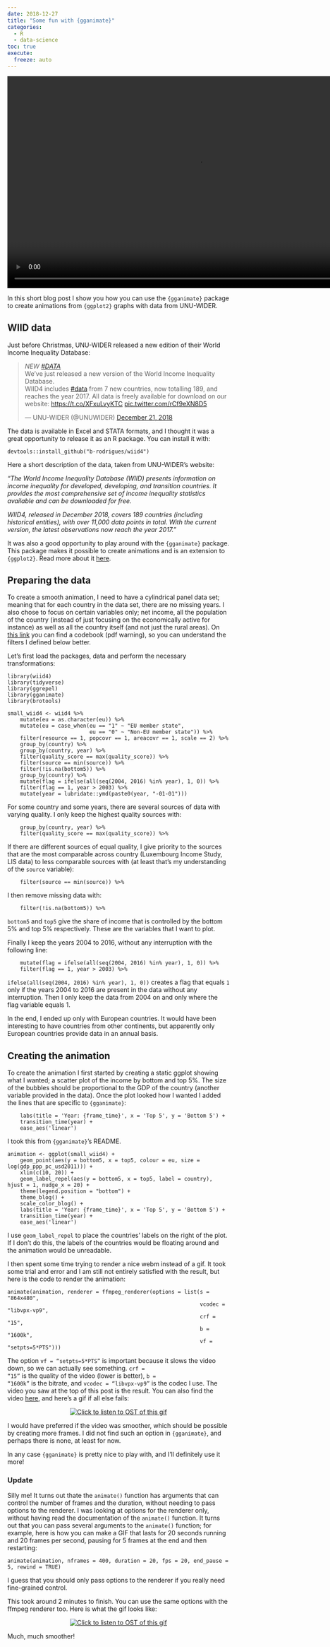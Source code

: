 ```yaml
---
date: 2018-12-27
title: "Some fun with {gganimate}"
categories:
  - R
  - data-science
toc: true
execute:
  freeze: auto
---
```



<div style="text-align:center;">
<video width="864" height="480" controls>
<source src="../assets/img/wiid_gganimate.webm" type="video/webm">
Your browser does not support the video tag.
</video>
</div>
<p>In this short blog post I show you how you can use the <code>{gganimate}</code> package to create animations
from <code>{ggplot2}</code> graphs with data from UNU-WIDER.</p>
<div id="wiid-data" class="section level2">
<h2>WIID data</h2>
<p>Just before Christmas, UNU-WIDER released a new edition of their World Income Inequality Database:</p>

<blockquote class="twitter-tweet"><p lang="en" dir="ltr">*NEW <a href="https://twitter.com/hashtag/DATA?src=hash&amp;ref_src=twsrc%5Etfw">#DATA</a>*<br>We’ve just released a new version of the World Income Inequality Database.<br>WIID4 includes <a href="https://twitter.com/hashtag/data?src=hash&amp;ref_src=twsrc%5Etfw">#data</a> from 7 new countries, now totalling 189, and reaches the year 2017. All data is freely available for download on our website: <a href="https://t.co/XFxuLvyKTC">https://t.co/XFxuLvyKTC</a> <a href="https://t.co/rCf9eXN8D5">pic.twitter.com/rCf9eXN8D5</a></p>&mdash; UNU-WIDER (@UNUWIDER) <a href="https://twitter.com/UNUWIDER/status/1076001879556005888?ref_src=twsrc%5Etfw">December 21, 2018</a></blockquote> <script async src="https://platform.twitter.com/widgets.js" charset="utf-8"></script>

<p>The data is available in Excel and STATA formats, and I thought it was a great opportunity to
release it as an R package. You can install it with:</p>
<pre class="r"><code>devtools::install_github(&quot;b-rodrigues/wiid4&quot;)</code></pre>
<p>Here a short description of the data, taken from UNU-WIDER’s website:</p>
<p><em>"The World Income Inequality Database (WIID) presents information on income inequality for
developed, developing, and transition countries. It provides the most comprehensive set of income
inequality statistics available and can be downloaded for free.</em></p>
<p><em>WIID4, released in December 2018, covers 189 countries (including historical entities), with over
11,000 data points in total. With the current version, the latest observations now reach the year 2017."</em></p>
<p>It was also a good opportunity to play around with the <code>{gganimate}</code> package. This package
makes it possible to create animations and is an extension to <code>{ggplot2}</code>. Read more about it
<a href="https://github.com/thomasp85/gganimate">here</a>.</p>
</div>
<div id="preparing-the-data" class="section level2">
<h2>Preparing the data</h2>
<p>To create a smooth animation, I need to have a cylindrical panel data set; meaning that for each
country in the data set, there are no missing years. I also chose to focus on certain variables
only; net income, all the population of the country (instead of just focusing on the economically
active for instance) as well as all the country itself (and not just the rural areas).
On <a href="https://www.wider.unu.edu/sites/default/files/WIID/PDF/WIID4%20User%20Guide.pdf">this link</a> you
can find a codebook (pdf warning), so you can understand the filters I defined below better.</p>
<p>Let’s first load the packages, data and perform the necessary transformations:</p>
<pre class="r"><code>library(wiid4)
library(tidyverse)
library(ggrepel)
library(gganimate)
library(brotools)

small_wiid4 &lt;- wiid4 %&gt;%
    mutate(eu = as.character(eu)) %&gt;%
    mutate(eu = case_when(eu == &quot;1&quot; ~ &quot;EU member state&quot;,
                          eu == &quot;0&quot; ~ &quot;Non-EU member state&quot;)) %&gt;%
    filter(resource == 1, popcovr == 1, areacovr == 1, scale == 2) %&gt;%
    group_by(country) %&gt;%
    group_by(country, year) %&gt;%
    filter(quality_score == max(quality_score)) %&gt;%
    filter(source == min(source)) %&gt;%
    filter(!is.na(bottom5)) %&gt;%
    group_by(country) %&gt;%
    mutate(flag = ifelse(all(seq(2004, 2016) %in% year), 1, 0)) %&gt;%
    filter(flag == 1, year &gt; 2003) %&gt;%
    mutate(year = lubridate::ymd(paste0(year, &quot;-01-01&quot;)))</code></pre>
<p>For some country and some years, there are several sources of data with varying quality. I only
keep the highest quality sources with:</p>
<pre class="r"><code>    group_by(country, year) %&gt;%
    filter(quality_score == max(quality_score)) %&gt;%</code></pre>
<p>If there are different sources of equal quality, I give priority to the sources that are the most
comparable across country (Luxembourg Income Study, LIS data) to less comparable sources with
(at least that’s my understanding of the <code>source</code> variable):</p>
<pre class="r"><code>    filter(source == min(source)) %&gt;%</code></pre>
<p>I then remove missing data with:</p>
<pre class="r"><code>    filter(!is.na(bottom5)) %&gt;%</code></pre>
<p><code>bottom5</code> and <code>top5</code> give the share of income that is controlled by the bottom 5% and top 5%
respectively. These are the variables that I want to plot.</p>
<p>Finally I keep the years 2004 to 2016, without any interruption with the following line:</p>
<pre class="r"><code>    mutate(flag = ifelse(all(seq(2004, 2016) %in% year), 1, 0)) %&gt;%
    filter(flag == 1, year &gt; 2003) %&gt;%</code></pre>
<p><code>ifelse(all(seq(2004, 2016) %in% year), 1, 0))</code> creates a flag that equals <code>1</code> only if the years
2004 to 2016 are present in the data without any interruption. Then I only keep the data from 2004
on and only where the flag variable equals 1.</p>
<p>In the end, I ended up only with European countries. It would have been interesting to have countries
from other continents, but apparently only European countries provide data in an annual basis.</p>
</div>
<div id="creating-the-animation" class="section level2">
<h2>Creating the animation</h2>
<p>To create the animation I first started by creating a static ggplot showing what I wanted;
a scatter plot of the income by bottom and top 5%. The size of the bubbles should be proportional
to the GDP of the country (another variable provided in the data). Once the plot looked how I wanted
I added the lines that are specific to <code>{gganimate}</code>:</p>
<pre class="r"><code>    labs(title = &#39;Year: {frame_time}&#39;, x = &#39;Top 5&#39;, y = &#39;Bottom 5&#39;) +
    transition_time(year) +
    ease_aes(&#39;linear&#39;)</code></pre>
<p>I took this from <code>{gganimate}</code>’s README.</p>
<pre class="r"><code>animation &lt;- ggplot(small_wiid4) +
    geom_point(aes(y = bottom5, x = top5, colour = eu, size = log(gdp_ppp_pc_usd2011))) +
    xlim(c(10, 20)) +
    geom_label_repel(aes(y = bottom5, x = top5, label = country), hjust = 1, nudge_x = 20) +
    theme(legend.position = &quot;bottom&quot;) +
    theme_blog() +
    scale_color_blog() +
    labs(title = &#39;Year: {frame_time}&#39;, x = &#39;Top 5&#39;, y = &#39;Bottom 5&#39;) +
    transition_time(year) +
    ease_aes(&#39;linear&#39;)</code></pre>
<p>I use <code>geom_label_repel</code> to place the countries’ labels on the right of the plot. If I don’t do
this, the labels of the countries would be floating around and the animation would be unreadable.</p>
<p>I then spent some time trying to render a nice webm instead of a gif. It took some trial and error
and I am still not entirely satisfied with the result, but here is the code to render the animation:</p>
<pre class="r"><code>animate(animation, renderer = ffmpeg_renderer(options = list(s = &quot;864x480&quot;, 
                                                             vcodec = &quot;libvpx-vp9&quot;,
                                                             crf = &quot;15&quot;,
                                                             b = &quot;1600k&quot;, 
                                                             vf = &quot;setpts=5*PTS&quot;)))</code></pre>
<p>The option <code>vf = "setpts=5*PTS"</code> is important because it slows the video down, so we can actually
see something. <code>crf = "15"</code> is the quality of the video (lower is better), <code>b = "1600k"</code> is the
bitrate, and <code>vcodec = "libvpx-vp9"</code> is the codec I use. The video you saw at the top of this
post is the result. You can also find the video <a href="https://raw.githubusercontent.com/rbind/b-rodrigues.github.com/master/static/img/wiid_gganimate.webm">here</a>,
and here’s a gif if all else fails:</p>
<div style="text-align:center;">
<p><a href="https://www.youtube.com/watch?v=3zXx0ReqOOI">
<img src="../assets/img/wiid_gganimate_gif.gif" title = "Click to listen to OST of this gif"></a></p>
</div>
<p>I would have preferred if the video was smoother, which should be possible by creating more frames.
I did not find such an option in <code>{gganimate}</code>, and perhaps there is none, at least for now.</p>
<p>In any case <code>{gganimate}</code> is pretty nice to play with, and I’ll definitely use it more!</p>
</div>
<div id="update" class="section level3">
<h3>Update</h3>
<p>Silly me! It turns out thate the <code>animate()</code> function has arguments that can control the number of frames
and the duration, without needing to pass options to the renderer. I was looking at options for the
renderer only, without having read the documentation of the <code>animate()</code> function. It turns out that
you can pass several arguments to the <code>animate()</code> function; for example, here is how you
can make a GIF that lasts for 20 seconds running and 20 frames per second, pausing for 5
frames at the end and then restarting:</p>
<pre class="r"><code>animate(animation, nframes = 400, duration = 20, fps = 20, end_pause = 5, rewind = TRUE)</code></pre>
<p>I guess that you should only pass options to the renderer if you really need fine-grained control.</p>
<p>This took around 2 minutes to finish. You can use the same options with the ffmpeg renderer too.
Here is what the gif looks like:</p>
<div style="text-align:center;">
<p><a href="https://www.youtube.com/watch?v=3zXx0ReqOOI">
<img src="../assets/img/wiid_gganimate_gif_smooth.gif" title = "Click to listen to OST of this gif"></a></p>
</div>
<p>Much, much smoother!</p>
</div>
